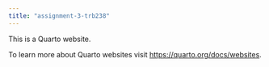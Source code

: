 ```yaml
---
title: "assignment-3-trb238"
---
```


This is a Quarto website.

To learn more about Quarto websites visit <https://quarto.org/docs/websites>.
